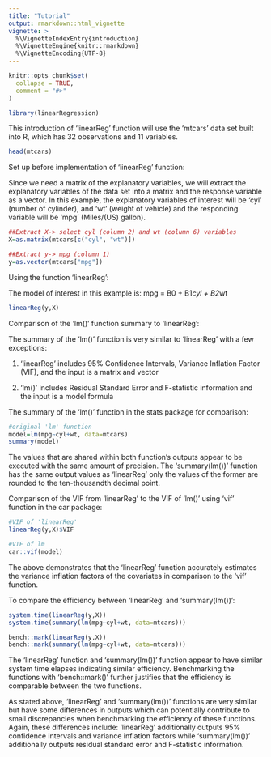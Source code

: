 ```yaml
---
title: "Tutorial"
output: rmarkdown::html_vignette
vignette: >
  %\VignetteIndexEntry{introduction}
  %\VignetteEngine{knitr::rmarkdown}
  %\VignetteEncoding{UTF-8}
---
```


```r
knitr::opts_chunk$set(
  collapse = TRUE,
  comment = "#>"
)
```

```r
library(linearRegression)
```

This introduction of 'linearReg' function will use the 'mtcars' data set built 
into R, which has 32 observations and 11 variables.

```r
head(mtcars)
```

Set up before implementation of 'linearReg' function:

Since we need a matrix of the explanatory variables, we will extract the 
explanatory variables of the data set into a matrix and the response variable 
as a vector. In this example, the explanatory variables of interest will be 
'cyl' (number of cylinder), and 'wt' (weight of vehicle) and the responding 
variable will be 'mpg' (Miles/(US) gallon).

```r
##Extract X-> select cyl (column 2) and wt (column 6) variables
X=as.matrix(mtcars[c("cyl", "wt")])

##Extract y-> mpg (column 1)
y=as.vector(mtcars["mpg"])
```

Using the function 'linearReg':

The model of interest in this example is: mpg = B0 + B1*cyl + B2*wt

```r
linearReg(y,X)
```

Comparison of the 'lm()' function summary to 'linearReg':

The summary of the 'lm()' function is very similar to 'linearReg' with a 
few exceptions:

1. 'linearReg' includes 95% Confidence Intervals, Variance Inflation Factor
    (VIF), and the input is a matrix and vector
    
2. 'lm()' includes Residual Standard Error and F-statistic information and 
    the input is a model formula

The summary of the 'lm()' function in the stats package for comparison:

```r
#original 'lm' function
model=lm(mpg~cyl+wt, data=mtcars)
summary(model)
```

The values that are shared within both function's outputs appear to be executed 
with the same amount of precision. The 'summary(lm())' function has the same 
output values as 'linearReg' only the values of the former are rounded to the
ten-thousandth decimal point. 

Comparison of the VIF from 'linearReg' to the VIF of 'lm()' using 'vif' function
in the car package:

```r
#VIF of 'linearReg'
linearReg(y,X)$VIF

#VIF of lm
car::vif(model)
```

The above demonstrates that the 'linearReg' function accurately estimates the 
variance inflation factors of the covariates in comparison to the 'vif' 
function. 

To compare the efficiency between 'linearReg' and 'summary(lm())':

```r
system.time(linearReg(y,X))
system.time(summary(lm(mpg~cyl+wt, data=mtcars)))

bench::mark(linearReg(y,X))
bench::mark(summary(lm(mpg~cyl+wt, data=mtcars)))
```

The 'linearReg' function and 'summary(lm())' function appear to have similar 
system time elapses indicating similar efficiency. Benchmarking the functions
with 'bench::mark()' further justifies that the efficiency is comparable between
the two functions.

As stated above, 'linearReg' and 'summary(lm())' functions are very similar but
have some differences in outputs which can potentially contribute to 
small discrepancies when benchmarking the efficiency of these functions. Again,
these differences include: 'linearReg' additionally outputs 95% confidence 
intervals and variance inflation factors while 'summary(lm())' additionally
outputs residual standard error and F-statistic information.
